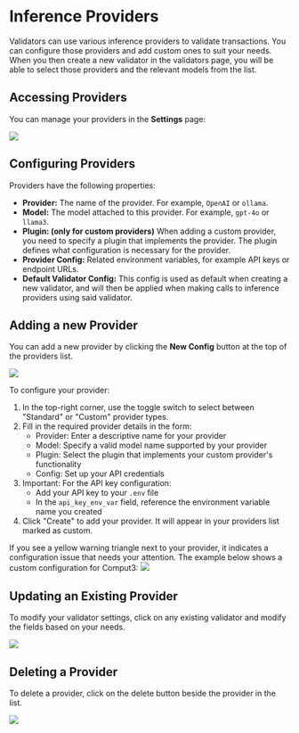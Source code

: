 
# Inference Providers

Validators can use various inference providers to validate transactions. You can configure those providers and add custom ones to suit your needs. When you then create a new validator in the validators page, you will be able to select those providers and the relevant models from the list.

## Accessing Providers

You can manage your providers in the **Settings** page:

<Image src="/providers-config.png" width={700} height={700} />

## Configuring Providers

Providers have the following properties:

- **Provider:** The name of the provider. For example, `OpenAI` or `ollama`.
- **Model:** The model attached to this provider. For example, `gpt-4o` or `llama3`.
- **Plugin: (only for custom providers)** When adding a custom provider, you need to specify a plugin that implements the provider. The plugin defines what configuration is necessary for the provider.
- **Provider Config:** Related environment variables, for example API keys or endpoint URLs.
- **Default Validator Config:** This config is used as default when creating a new validator, and will then be applied when making calls to inference providers using said validator.

## Adding a new Provider

You can add a new provider by clicking the **New Config** button at the top of the providers list.

<Image src="/create-providers.png" width={700} height={700} />

To configure your provider:

1. In the top-right corner, use the toggle switch to select between "Standard" or "Custom" provider types.
2. Fill in the required provider details in the form:
   - Provider: Enter a descriptive name for your provider
   - Model: Specify a valid model name supported by your provider
   - Plugin: Select the plugin that implements your custom provider's functionality
   - Config: Set up your API credentials
3. Important: For the API key configuration:
   - Add your API key to your `.env` file
   - In the `api_key_env_var` field, reference the environment variable name you created
4. Click "Create" to add your provider. It will appear in your providers list marked as custom.

<Callout emoji="⚠️">
If you see a yellow warning triangle next to your provider, it indicates a configuration issue that needs your attention. 
</Callout>
The example below shows a custom configuration for Comput3:

<Image src="/custom-provider-preset.png" width={400} height={400} />

## Updating an Existing Provider

To modify your validator settings, click on any existing validator and modify the fields based on your needs.

<Image src="/modify-providers.png" width={700} height={700} />

## Deleting a Provider

To delete a provider, click on the delete button beside the provider in the list.

<Image src="/delete-providers.png" width={700} height={700} />

